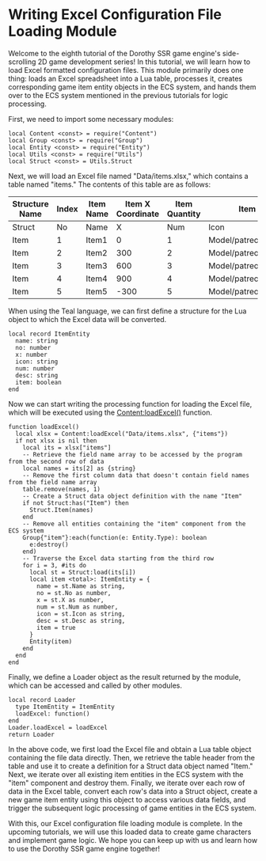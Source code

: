 
# Writing Excel Configuration File Loading Module

Welcome to the eighth tutorial of the Dorothy SSR game engine's side-scrolling 2D game development series! In this tutorial, we will learn how to load Excel formatted configuration files. This module primarily does one thing: loads an Excel spreadsheet into a Lua table, processes it, creates corresponding game item entity objects in the ECS system, and hands them over to the ECS system mentioned in the previous tutorials for logic processing.

First, we need to import some necessary modules:

```tl title=Script/Loader.tl
local Content <const> = require("Content")
local Group <const> = require("Group")
local Entity <const> = require("Entity")
local Utils <const> = require("Utils")
local Struct <const> = Utils.Struct
```

Next, we will load an Excel file named "Data/items.xlsx," which contains a table named "items." The contents of this table are as follows:

| Structure Name | Index | Item Name | Item X Coordinate | Item Quantity | Item Icon                   | Item Description |
| -------------- | ----- | --------- | ---------------- | ------------- | -------------------------- | ---------------- |
| Struct         | No    | Name      | X                | Num           | Icon                       | Desc             |
| Item           | 1     | Item1     | 0                | 1             | Model/patreon.clip\|whale  | Description1     |
| Item           | 2     | Item2     | 300              | 2             | Model/patreon.clip\|cow    | Description2     |
| Item           | 3     | Item3     | 600              | 3             | Model/patreon.clip\|sloth  | Description3     |
| Item           | 4     | Item4     | 900              | 4             | Model/patreon.clip\|panda  | Description4     |
| Item           | 5     | Item5     | -300             | 5             | Model/patreon.clip\|rabbit | Description5     |

When using the Teal language, we can first define a structure for the Lua object to which the Excel data will be converted.

```tl title=Script/Loader.tl
local record ItemEntity
  name: string
  no: number
  x: number
  icon: string
  num: number
  desc: string
  item: boolean
end
```

Now we can start writing the processing function for loading the Excel file, which will be executed using the [Content:loadExcel()](/docs/api/Class/Content#loadexcel) function.

```tl title=Script/Loader.tl
function loadExcel()
  local xlsx = Content:loadExcel("Data/items.xlsx", {"items"})
  if not xlsx is nil then
    local its = xlsx["items"]
    -- Retrieve the field name array to be accessed by the program from the second row of data
    local names = its[2] as {string}
    -- Remove the first column data that doesn't contain field names from the field name array
    table.remove(names, 1)
    -- Create a Struct data object definition with the name "Item"
    if not Struct:has("Item") then
      Struct.Item(names)
    end
    -- Remove all entities containing the "item" component from the ECS system
    Group{"item"}:each(function(e: Entity.Type): boolean
      e:destroy()
    end)
    -- Traverse the Excel data starting from the third row
    for i = 3, #its do
      local st = Struct:load(its[i])
      local item <total>: ItemEntity = {
        name = st.Name as string,
        no = st.No as number,
        x = st.X as number,
        num = st.Num as number,
        icon = st.Icon as string,
        desc = st.Desc as string,
        item = true
      }
      Entity(item)
    end
  end
end
```

Finally, we define a Loader object as the result returned by the module, which can be accessed and called by other modules.

```tl title=Script/Loader.tl
local record Loader
  type ItemEntity = ItemEntity
  loadExcel: function()
end
Loader.loadExcel = loadExcel
return Loader
```

In the above code, we first load the Excel file and obtain a Lua table object containing the file data directly. Then, we retrieve the table header from the table and use it to create a definition for a Struct data object named "Item." Next, we iterate over all existing item entities in the ECS system with the "item" component and destroy them. Finally, we iterate over each row of data in the Excel table, convert each row's data into a Struct object, create a new game item entity using this object to access various data fields, and trigger the subsequent logic processing of game entities in the ECS system.

With this, our Excel configuration file loading module is complete. In the upcoming tutorials, we will use this loaded data to create game characters and implement game logic. We hope you can keep up with us and learn how to use the Dorothy SSR game engine together!